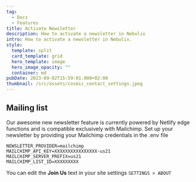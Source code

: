 ```yaml
---
tag:
  - Docs
  - Features
title: Activate Newsletter
description: How to activate a newsletter in Nebulix
intro: How to activate a newsletter in Nebulix.
style:
  template: split
  card_template: grid
  hero_template: image
  hero_image_opacity: ""
  container: md
pubDate: 2023-09-02T15:59:01.000+02:00
thumbnail: /src/assets/cosmic_contact_settings.jpeg
---
```

## Mailing list

Our awesome new newsletter feature is currently powered by Netlify edge functions and is compatible exclusively with Mailchimp. Set up your newsletter by providing your Mailchimp credentials in the .env file

```.env
NEWSLETTER_PROVIDER=mailchimp
MAILCHIMP_API_KEY=XXXXXXXXXXXXXXXX-us21
MAILCHIMP_SERVER_PREFIX=us21	
MAILCHIMP_LIST_ID=XXXXXXXXX
```

You can edit the **Join Us** text in your site settings `SETTINGS > ABOUT`

